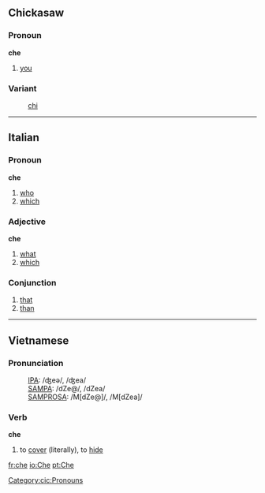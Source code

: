 ==Chickasaw==
===Pronoun===
'''che'''
# [[you]]
===Variant===
:[[chi]]
[[Category:cic:Pronouns]]
----
==Italian==
===Pronoun===
'''che'''

#[[who]]
#[[which]]

===Adjective===
'''che'''

#[[what]]
#[[which]]

===Conjunction===
#[[that]]
#[[than]]

----
==Vietnamese==
===Pronunciation===
:[[w:IPA|IPA]]: /ʤeə/, /ʤea/
:[[SAMPA]]: /dZe@/, /dZea/
:[[SAMPROSA]]: /M[dZe@]/, /M[dZea]/

===Verb===
'''che'''

#to [[cover]] (literally), to [[hide]]

[[fr:che]]
[[io:Che]]
[[pt:Che]]
